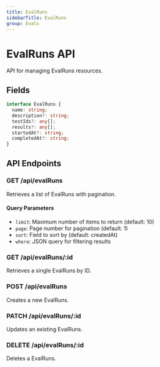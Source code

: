 ```yaml
---
title: EvalRuns
sidebarTitle: EvalRuns
group: Evals
---
```



# EvalRuns API

API for managing EvalRuns resources.




## Fields

```typescript
interface EvalRuns {
  name: string;
  description?: string;
  testIds?: any[];
  results?: any[];
  startedAt?: string;
  completedAt?: string;
}
```




## API Endpoints

### GET /api/evalRuns
Retrieves a list of EvalRuns with pagination.

#### Query Parameters
- `limit`: Maximum number of items to return (default: 10)
- `page`: Page number for pagination (default: 1)
- `sort`: Field to sort by (default: createdAt)
- `where`: JSON query for filtering results

### GET /api/evalRuns/:id
Retrieves a single EvalRuns by ID.

### POST /api/evalRuns
Creates a new EvalRuns.

### PATCH /api/evalRuns/:id
Updates an existing EvalRuns.

### DELETE /api/evalRuns/:id
Deletes a EvalRuns.

